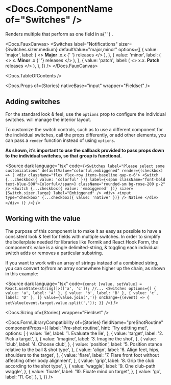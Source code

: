 


<Meta of={Stories} />

# <Docs.ComponentName of="Switches" />

<div>
  Renders multiple <Docs of="Switch" /> that perform as one field in a{' '}
  <Docs of="Fieldset" />.
</div>

<Docs.FauxCanvas>
  <Switches
    label="Notifications"
    sizer={Switches.sizer.medium}
    defaultValue="major,minor"
    options={[
      {
        value: 'major',
        label: (
          <>
            <strong>Major</strong>
            <span className="text-gray-400" aria-hidden>
              .x.x
            </span>{' '}
            releases
          </>
        ),
      },
      {
        value: 'minor',
        label: (
          <>
            <span className="text-gray-400" aria-hidden>
              x.
            </span>
            <strong>Minor</strong>
            <span className="text-gray-400" aria-hidden>
              .x
            </span>{' '}
            releases
          </>
        ),
      },
      {
        value: 'patch',
        label: (
          <>
            <span className="text-gray-400" aria-hidden>
              x.x.
            </span>
            <strong>Patch</strong> releases
          </>
        ),
      },
    ]}
  />
</Docs.FauxCanvas>

<Docs.TableOfContents />

<Docs.Props of={Stories} nativeBase="input" wrapper="Fieldset" />

## Adding switches

For the standard look & feel, use the `options` prop to configure the individual
switches. <Docs of="Switches" /> will manage the interior layout.

<Canvas of={Stories.StandardLayout} sourceState="shown" />

To customize the switch controls, such as to use a different component for the
individual switches, call the props differently, or add other elements, you can
pass a `render` function instead of using `options`.

<strong>
  As shown, it’s important to use the callback provided to pass props down to
  the individual switches, so that group is functional.
</strong>

<Canvas of={Stories.CustomLayout} sourceState="none" />

<Source
  dark
  language="tsx"
  code={`
    <Switches
      label="Please select some customizations"
      defaultValue="colorful,embiggened"
      render={(checkbox) => (
        <div className="flex flex-row items-baseline gap-x-6">
          <Switch
            {...checkbox({ value: 'colorful' })}
            label={<span className="font-bold text-blue-500">Colorful</span>}
            className="rounded-sm bg-rose-200 p-2"
          />
          <Switch
            {...checkbox({ value: 'embiggened' })}
            sizer={Switch.sizer.large}
            label="Embiggened"
          />
          <div>
            <input type="checkbox" {...checkbox({ value: 'native' })} /> Native
          </div>
        </div>
      )}
    />
  `}
/>

## Working with the value

The purpose of this component is to make it as easy as possible to have a
consistent look & feel for fields with multiple switches. In order to simplify
the boilerplate needed for libraries like Formik and React Hook Form, the
component’s value is a single delimited-string, & toggling each individual
switch adds or removes a particular substring.

If you want to work with an array of strings instead of a combined string, you
can convert to/from an array somewhere higher up the chain, as shown in this
example:

<Source
  dark
  language="tsx"
  code={`
    const [value, setValue] = React.useState<string[]>(['a', 'c']);
    //...
    <Switches
      options={[
        { value: 'a', label: 'A' },
        { value: 'b', label: 'B' },
        { value: 'c', label: 'D' },
      ]}
      value={value.join(',')}
      onChange={(event) => {
        setValue(event.target.value.split(','));
      }}
    />
  `}
/>

<Docs.Sizing of={Stories} wrapper="Fieldset" />

<Docs.FormLibraryCompatibility
  of={Stories}
  fieldName="preShotRoutine"
  componentProps={{
    label: 'Pre-shot routine',
    hint: 'Try editting me!',
    options: [
      {
        value: 'lie',
        label: '1. Evaluate the lie',
      },
      {
        value: 'target',
        label: '2. Pick a target',
      },
      {
        value: 'imagine',
        label: '3. Imagine the shot',
      },
      {
        value: 'club',
        label: '4. Choose club',
      },
      {
        value: 'position',
        label: '5. Position stance relative to the ball & shot type',
      },
      {
        value: 'align',
        label: '6. Align feet, hips, shoulders to the target',
      },
      {
        value: 'flare',
        label: '7. Flare front foot without affecting other body alignment',
      },
      {
        value: 'grip',
        label: '8. Grip the club according to the shot type',
      },
      {
        value: 'waggle',
        label: '9. One club-path waggle',
      },
      {
        value: 'fixate',
        label: '10. Fixate mind on target',
      },
      {
        value: 'go',
        label: '11. Go',
      },
    ],
  }}
/>
